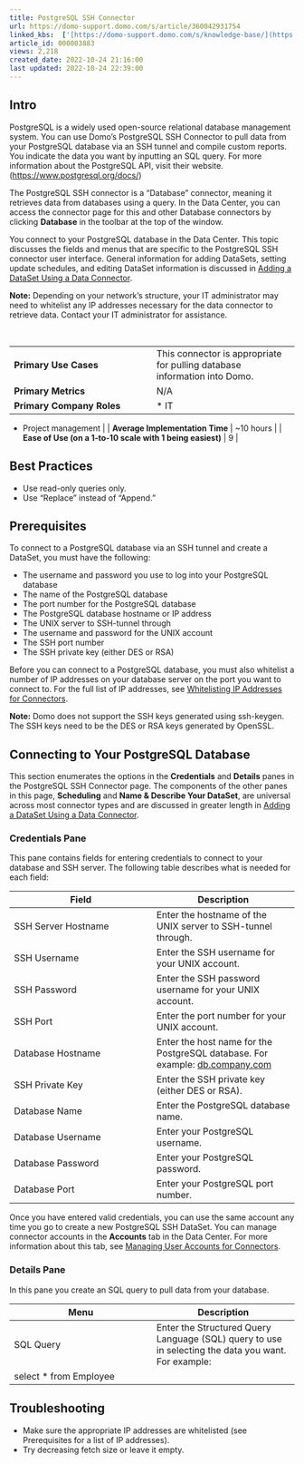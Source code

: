 ```yaml
---
title: PostgreSQL SSH Connector
url: https://domo-support.domo.com/s/article/360042931754
linked_kbs:  ['[https://domo-support.domo.com/s/knowledge-base/](https://domo-support.domo.com/s/knowledge-base/)', '[https://domo-support.domo.com/s/](https://domo-support.domo.com/s/)', '[https://domo-support.domo.com/s/topic/0TO5w000000ZammGAC](https://domo-support.domo.com/s/topic/0TO5w000000ZammGAC)', '[https://domo-support.domo.com/s/topic/0TO5w000000ZanLGAS](https://domo-support.domo.com/s/topic/0TO5w000000ZanLGAS)', '[https://domo-support.domo.com/s/topic/0TO5w000000ZaojGAC](https://domo-support.domo.com/s/topic/0TO5w000000ZaojGAC)', '[https://domo-support.domo.com/s/article/360042926274](https://domo-support.domo.com/s/article/360042926274)', '[https://domo-support.domo.com/s/article/360043630093](https://domo-support.domo.com/s/article/360043630093)', '[https://domo-support.domo.com/s/article/360042926054](https://domo-support.domo.com/s/article/360042926054)', '[https://domo-support.domo.com/s/article/360042931754](https://domo-support.domo.com/s/article/360042931754)', '[https://domo-support.domo.com/s/topic/0TO5w000000ZaojGAC/database-connectors](https://domo-support.domo.com/s/topic/0TO5w000000ZaojGAC/database-connectors)', '[https://domo-support.domo.com/s/article/360043429933](https://domo-support.domo.com/s/article/360043429933)', '[https://domo-support.domo.com/s/article/360043429953](https://domo-support.domo.com/s/article/360043429953)', '[https://domo-support.domo.com/s/article/360042925494](https://domo-support.domo.com/s/article/360042925494)', '[https://domo-support.domo.com/s/article/4408174643607](https://domo-support.domo.com/s/article/4408174643607)', '[https://domo-support.domo.com/s/article/360043429913](https://domo-support.domo.com/s/article/360043429913)', '[https://domo-support.domo.com/s/login/](https://domo-support.domo.com/s/login/)']
article_id: 000003883
views: 2,218
created_date: 2022-10-24 21:16:00
last updated: 2022-10-24 22:39:00
---
```




Intro
-----


PostgreSQL is a widely used open-source relational database management system. You can use Domo's PostgreSQL SSH Connector to pull data from your PostgreSQL database via an SSH tunnel and compile custom reports. You indicate the data you want by inputting an SQL query. For more information about the PostgreSQL API, visit their website. ([https://www.postgresql.org/docs/](https://www.postgresql.org/docs/ "https://www.postgresql.org/docs/"))


The PostgreSQL SSH connector is a "Database" connector, meaning it retrieves data from databases using a query. In the Data Center, you can access the connector page for this and other Database connectors by clicking **Database** in the toolbar at the top of the window.


You connect to your PostgreSQL database in the Data Center. This topic discusses the fields and menus that are specific to the PostgreSQL SSH connector user interface. General information for adding DataSets, setting update schedules, and editing DataSet information is discussed in [Adding a DataSet Using a Data Connector](/s/article/360042926274 "Adding a DataSet Using a Data Connector").




 


**Note:** Depending on your network's structure, your IT administrator may need to whitelist any IP addresses necessary for the data connector to retrieve data. Contact your IT administrator for assistance.



 




|  |  |
| --- | --- |
| **Primary Use Cases** | This connector is appropriate for pulling database information into Domo. |
| **Primary Metrics** | N/A |
| **Primary Company Roles** | * IT
* Project management
 |
| **Average Implementation Time** | ~10 hours |
| **Ease of Use (on a 1-to-10 scale with 1 being easiest)** | 9 |


Best Practices
--------------


* Use read-only queries only.
* Use "Replace" instead of "Append."


Prerequisites
-------------


To connect to a PostgreSQL database via an SSH tunnel and create a DataSet, you must have the following:


* The username and password you use to log into your PostgreSQL database
* The name of the PostgreSQL database
* The port number for the PostgreSQL database
* The PostgreSQL database hostname or IP address
* The UNIX server to SSH-tunnel through
* The username and password for the UNIX account
* The SSH port number
* The SSH private key (either DES or RSA)


Before you can connect to a PostgreSQL database, you must also whitelist a number of IP addresses on your database server on the port you want to connect to. For the full list of IP addresses, see [Whitelisting IP Addresses for Connectors](/s/article/360043630093 "Whitelisting IP Addresses for Connectors").







**Note:** Domo does not support the SSH keys generated using ssh-keygen. The SSH keys need to be the DES or RSA keys generated by OpenSSL.



Connecting to Your PostgreSQL Database
--------------------------------------


This section enumerates the options in the **Credentials** and **Details** panes in the PostgreSQL SSH Connector page. The components of the other panes in this page, **Scheduling** and **Name & Describe Your DataSet**, are universal across most connector types and are discussed in greater length in [Adding a DataSet Using a Data Connector](/s/article/360042926274 "Adding a DataSet Using a Data Connector").


### Credentials Pane


This pane contains fields for entering credentials to connect to your database and SSH server. The following table describes what is needed for each field:  




| Field | Description |
| --- | --- |
| SSH Server Hostname | Enter the hostname of the UNIX server to SSH-tunnel through. |
| SSH Username | Enter the SSH username for your UNIX account. |
| SSH Password | Enter the SSH password username for your UNIX account. |
| SSH Port | Enter the port number for your UNIX account. |
| Database Hostname | Enter the host name for the PostgreSQL database. For example: [db.company.com](http://db.company.com) |
| SSH Private Key | Enter the SSH private key (either DES or RSA). |
| Database Name | Enter the PostgreSQL database name. |
| Database Username | Enter your PostgreSQL username. |
| Database Password | Enter your PostgreSQL password. |
| Database Port | Enter your PostgreSQL port number. |


Once you have entered valid credentials, you can use the same account any time you go to create a new PostgreSQL SSH DataSet. You can manage connector accounts in the **Accounts** tab in the Data Center. For more information about this tab, see [Managing User Accounts for Connectors](/s/article/360042926054 "Managing User Accounts for Connectors").


### Details Pane


In this pane you create an SQL query to pull data from your database.




| Menu | Description |
| --- | --- |
| SQL Query | Enter the Structured Query Language (SQL) query to use in selecting the data you want. For example:
select \* from Employee |


Troubleshooting
---------------


* Make sure the appropriate IP addresses are whitelisted (see Prerequisites for a list of IP addresses).
* Try decreasing fetch size or leave it empty.
